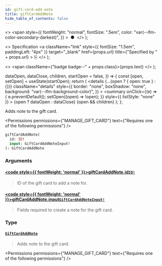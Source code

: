 ```yaml
---
id: gift-card-add-note
title: giftCardAddNote
hide_table_of_contents: false
---
```


  <>
    <span
      style={{
        fontWeight: "normal",
        fontSize: ".5em",
        color: "var(--ifm-color-secondary-darkest)",
      }}
    >
      &nbsp;●&nbsp;
    </span>
  </>
);

  <>
    Specification
    <a
      className="link"
      style={{ fontSize: "1.5em", paddingLeft: "4px" }}
      target="\_blank"
      href={props.url}
      title={"Specified by " + props.url}
    >
      ⎘
    </a>
  </>
);

  <>
    <span className={"badge badge--" + props.class}>{props.text}</span>
  </>
);


  dataOpen,
  dataClose,
  children,
  startOpen = false,
}) => {
  const [open, setOpen] = useState(startOpen);
  return (
    <details
      {...(open ? { open: true } : {})}
      className="details"
      style={{
        border: "none",
        boxShadow: "none",
        background: "var(--ifm-background-color)",
      }}
    >
      <summary
        onClick={(e) => {
          e.preventDefault();
          setOpen((open) => !open);
        }}
        style={{ listStyle: "none" }}
      >
        {open ? dataOpen : dataClose}
      </summary>
      {open && children}
    </details>
  );
};

Adds note to the gift card.

<Badge text="Added in Saleor 3.1" class="secondary margin-bottom--sm" />

<FeaturePreview />

<Permissions
  permissions={"MANAGE_GIFT_CARD"}
  text={"Requires one of the following permissions"}
/>

```graphql
giftCardAddNote(
  id: ID!
  input: GiftCardAddNoteInput!
): GiftCardAddNote
```

### Arguments

#### [<code style={{ fontWeight: 'normal' }}>giftCardAddNote.<b>id</b></code>](#)<Bullet />[`ID!`](../../../api-reference/miscellaneous/scalars/id) <Badge class="secondary" text="non-null"/> <Badge class="secondary" text="scalar"/>

> ID of the gift card to add a note for.

#### [<code style={{ fontWeight: 'normal' }}>giftCardAddNote.<b>input</b></code>](#)<Bullet />[`GiftCardAddNoteInput!`](../../../api-reference/gift-cards/inputs/gift-card-add-note-input) <Badge class="secondary" text="non-null"/> <Badge class="secondary" text="input"/>

> Fields required to create a note for the gift card.

### Type

#### [`GiftCardAddNote`](../../../api-reference/gift-cards/objects/gift-card-add-note) <Badge class="secondary" text="object"/>

> Adds note to the gift card.
>
> <Badge text="Added in Saleor 3.1" class="secondary margin-bottom--sm" />
>
> <FeaturePreview />

<Permissions
  permissions={"MANAGE_GIFT_CARD"}
  text={"Requires one of the following permissions"}
/>


